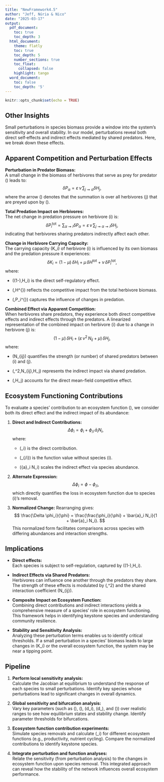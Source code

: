 ```yaml
---
title: "NewFramework4.5"
author: "Jeff, Núria & Nico"
date: "2025-03-17"
output:
  pdf_document:
    toc: true
    toc_depth: 3
  html_document:
    theme: flatly
    toc: true
    toc_depth: 5
    number_sections: true
    toc_float:
      collapsed: false
    highlight: tango
  word_document:
    toc: false
    toc_depth: '5'
---
```


```r
knitr::opts_chunk$set(echo = TRUE)
```

## Other Insights

Small perturbations in species biomass provide a window into the system’s sensitivity and overall stability. In our model, perturbations reveal both direct self‐effects and indirect effects mediated by shared predators. Here, we break down these effects.

## Apparent Competition and Perturbation Effects

**Perturbation in Predator Biomass:**  
A small change in the biomass of herbivores that serve as prey for predator \(\alpha\) leads to:
$$
\delta P_\alpha = \varepsilon\,\nu\,\sum_{j \rightsquigarrow \alpha} \delta H_j,
$$
where the arrow \(\rightsquigarrow\) denotes that the summation is over all herbivores \(j\) that are preyed upon by \(\alpha\).

**Total Predation Impact on Herbivores:**  
The net change in predation pressure on herbivore \(i\) is:
$$
\delta P_i^{\text{tot}} = \sum_{\alpha \rightsquigarrow i} \delta P_\alpha 
= \varepsilon\,\nu\,\sum_{j \rightsquigarrow \alpha \rightsquigarrow i} \delta H_j,
$$
indicating that herbivores sharing predators indirectly affect each other.

**Change in Herbivore Carrying Capacity:**  
The carrying capacity \(K_i\) of herbivore \(i\) is influenced by its own biomass and the predation pressure it experiences:
$$
\delta K_i = (1-\mu)\,\delta H_i + \mu\,\delta H^{\text{tot}} + \nu\,\delta P_i^{\text{tot}},
$$
where:

- \((1-\mu)\,\delta H_i\) is the direct self-regulatory effect.

- \(\mu\,\delta H^{\text{tot}}\) reflects the competitive impact from the total herbivore biomass.

- \(\nu\,\delta P_i^{\text{tot}}\) captures the influence of changes in predation.

**Combined Effect via Apparent Competition:**  
When herbivores share predators, they experience both direct competitive effects and indirect effects through the predators. A linearized representation of the combined impact on herbivore \(i\) due to a change in herbivore \(j\) is:
$$
(1-\mu)\,\delta H_i + \left(\varepsilon\,\nu^2\,N_{ij} + \mu\right)\,\delta H_j,
$$
where:

- \(N_{ij}\) quantifies the strength (or number) of shared predators between \(i\) and \(j\).

- \(\varepsilon\,\nu^2\,N_{ij}\,\delta H_j\) represents the indirect impact via shared predation.

- \(\mu\,\delta H_j\) accounts for the direct mean-field competitive effect.

## Ecosystem Functioning Contributions

To evaluate a species' contribution to an ecosystem function \(\phi\), we consider both its direct effect and the indirect impact of its abundance:

1. **Direct and Indirect Contributions:**
   $$
   \Delta \phi_i = \phi_i + \phi_{/i}\,\bar{a}_i N_i,
   $$
   where:

   - \(\phi_i\) is the direct contribution.

   - \(\phi_{/i}\) is the function value without species \(i\).

   - \(\bar{a}_i N_i\) scales the indirect effect via species abundance.
2. **Alternate Expression:**
   $$
   \Delta \phi_i = \phi - \phi_{/i},
   $$
   which directly quantifies the loss in ecosystem function due to species \(i\)'s removal.
3. **Normalized Change:**
   Rearranging gives:
   $$
   \frac{\Delta \phi_i}{\phi} = \frac{\frac{\phi_i}{\phi} + \bar{a}_i N_i}{1 + \bar{a}_i N_i}.
   $$
   This normalized form facilitates comparisons across species with differing abundances and interaction strengths.

## Implications

- **Direct effects:**  
  Each species is subject to self-regulation, captured by \((1-\mu)\,\delta H_i\).

- **Indirect Effects via Shared Predators:**  
  Herbivores can influence one another through the predators they share. The strength of these effects is modulated by \(\varepsilon\,\nu^2\) and the shared interaction coefficient \(N_{ij}\).

- **Composite Impact on Ecosystem Function:**  
  Combining direct contributions and indirect interactions yields a comprehensive measure of a species’ role in ecosystem functioning. This framework helps in identifying keystone species and understanding community resilience.

- **Stability and Sensitivity Analysis:**  
  Analyzing these perturbation terms enables us to identify critical thresholds. If a small perturbation in a species’ biomass leads to large changes in \(K_i\) or the overall ecosystem function, the system may be near a tipping point.

## Pipeline

1. **Perform local sensitivity analysis:**  
   Calculate the Jacobian at equilibrium to understand the response of each species to small perturbations. Identify key species whose perturbations lead to significant changes in overall dynamics.

2. **Global sensitivity and bifurcation analysis:**  
   Vary key parameters (such as \(\mu\), \(\nu\), \(d_i\), \(d_\alpha\), and \(\varepsilon\)) over realistic ranges to see how equilibrium states and stability change. Identify parameter thresholds for bifurcations.

3. **Ecosystem function contribution experiments:**  
   Simulate species removals and calculate \(\Delta \phi_i\) for different ecosystem functions (e.g., productivity, nutrient cycling). Compare the normalized contributions to identify keystone species.

4. **Integrate perturbation and function analyses:**  
   Relate the sensitivity (from perturbation analysis) to the changes in ecosystem function upon species removal. This integrated approach can reveal how the stability of the network influences overall ecosystem performance.


